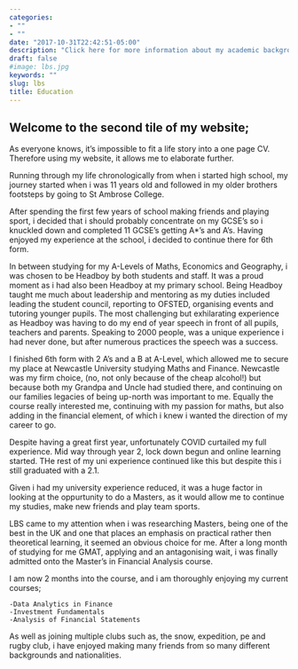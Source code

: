 ```yaml
---
categories:
- ""
- ""
date: "2017-10-31T22:42:51-05:00"
description: "Click here for more information about my academic background"
draft: false
#image: lbs.jpg
keywords: ""
slug: lbs
title: Education
---
```


## **Welcome to the second tile of my website;**

As everyone knows, it's impossible to fit a life story into a one page CV. Therefore using my website, it allows me to elaborate further.

Running through my life chronologically from when i started high school, my journey started when i was 11 years old and followed in my older brothers footsteps by going to St Ambrose College. 

After spending the first few years of school making friends and playing sport, i decided that i should probably concentrate on my GCSE's so i knuckled down and completed 11 GCSE's getting A*'s and A's. Having enjoyed my experience at the school, i decided to continue there for 6th form. 

In between studying for my A-Levels of Maths, Economics and Geography, i was  chosen to be Headboy by both students and staff. It was a proud moment as i had also been Headboy at my primary school. Being Headboy taught me much about leadership and mentoring as my duties included leading the student council, reporting to OFSTED, organising events and tutoring younger pupils. The most challenging but exhilarating experience as Headboy was having to do my end of year speech in front of all pupils, teachers and parents. Speaking to 2000 people, was a unique experience i had never done, but after numerous practices the speech was a success. 

I finished 6th form with 2 A's and a B at A-Level, which allowed me to secure my place at Newcastle University studying Maths and Finance. Newcastle was my firm choice, (no, not only because of the cheap alcohol!) but because both my Grandpa and Uncle had studied there, and continuing on our families legacies of being up-north was important to me. Equally the course really interested me, continuing with my passion for maths, but also adding in the financial element, of which i knew i wanted the direction of my career to go. 

Despite having a great first year, unfortunately COVID curtailed my full experience. Mid way through year 2, lock down begun and online learning started. THe rest of my uni experience continued like this but despite this i still graduated with a 2.1. 

Given i had my university experience reduced, it was a huge factor in looking at the oppurtunity to do a Masters, as it would allow me to continue my studies, make new friends and play team sports. 

LBS came to my attention when i was researching Masters, being one of the best in the UK and one that places an emphasis on practical rather then theoretical learning, it seemed an obvious choice for me. After a long month of studying for me GMAT, applying and an antagonising wait, i was finally admitted onto the Master's in Financial Analysis course. 

I am now 2 months into the course, and i am thoroughly enjoying my current courses;

    -Data Analytics in Finance
    -Investment Fundamentals
    -Analysis of Financial Statements
    
As well as joining multiple clubs such as, the snow, expedition, pe and rugby club, i have enjoyed making many friends from so many different backgrounds and nationalities. 